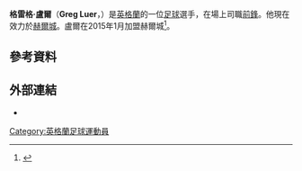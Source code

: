 {{Infobox football biography
| name                = Greg Luer
| image               = 
| caption             = 
| fullname            = Gregory Roland Luer
| birth_date          = {{Birth date and age|1994|12|06|df=y}}
| birth_place         = 英格蘭[[布萊頓|布萊頓]]
| height              = 
| position            = [[前鋒|前鋒]]
| currentclub         = [[赫爾城足球俱樂部|赫爾城]]
| clubnumber          = 32
| club-update         = 23:20, 22 May 2016 (UTC)
}}
'''格雷格·盧爾'''（'''Greg Luer'''，{{bd|1994年|12月6日}}）是[[英格蘭|英格蘭]]的一位[[足球|足球]]選手，在場上司職[[前鋒|前鋒]]。他現在效力於[[赫爾城足球俱樂部|赫爾城]]。盧爾在2015年1月加盟赫爾城<ref>{{cite web|title=Tigers Set To Sign Promising Young Striker|url=http://www.hullcitytigers.com/news/article/tigers-set-to-sign-promising-young-striker-2095867.aspx|website=hullcitytigers.com|accessdate=3 February 2015|deadurl=yes|archiveurl=https://web.archive.org/web/20141129033406/http://www.hullcitytigers.com/news/article/tigers-set-to-sign-promising-young-striker-2095867.aspx|archivedate=2014年11月29日}}</ref>。
==參考資料==
{{reflist}}
==外部連結==
*{{Soccerbase|81196|Greg Luer}}

{{DEFAULTSORT: Luer, Greg}}
[[Category:英格蘭足球運動員|Category:英格蘭足球運動員]]